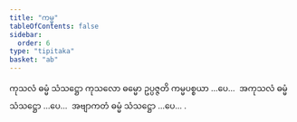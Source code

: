 ```yaml
---
title: "ကမ္မ"
tableOfContents: false
sidebar:
  order: 6
type: "tipitaka"
basket: "ab"
---
```



<DynamicBreadcrumb />

<Division number="206">

<Paragraph number="702">
ကုသလံ ဓမ္မံ သံသဋ္ဌော ကုသလော ဓမ္မော ဥပ္ပဇ္ဇတိ ကမ္မပစ္စယာ …ပေ…  အကုသလံ ဓမ္မံ သံသဋ္ဌော …ပေ…  အဗျာကတံ ဓမ္မံ သံသဋ္ဌော …ပေ… .
</Paragraph>
</Division>